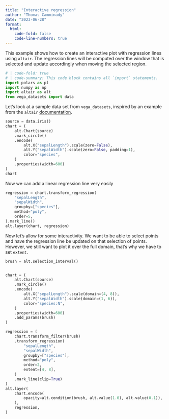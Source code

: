 ```yaml
---
title: "Interactive regression"
author: "Thomas Camminady"
date: "2023-06-28"
format:
  html:
    code-fold: false
    code-line-numbers: true
---
```


This example shows how to create an interactive plot with regression lines using `altair`.
The regression lines will be computed over the window that is selected and update accordingly when moving the selected region.


```python
# | code-fold: true
# | code-summary: This code block contains all `import` statements.
import polars as pl
import numpy as np
import altair as alt
from vega_datasets import data

```


Let's look at a sample data set from `vega_datasets`, inspired by an example from the `altair` [documentation](https://altair-viz.github.io/gallery/multifeature_scatter_plot.html).
```python
source = data.iris()
chart = (
    alt.Chart(source)
    .mark_circle()
    .encode(
        alt.X("sepalLength").scale(zero=False),
        alt.Y("sepalWidth").scale(zero=False, padding=1),
        color="species",
    )
    .properties(width=600)
)
chart
```

Now we can add a linear regression line very easily
```python
regression = chart.transform_regression(
    "sepalLength",
    "sepalWidth",
    groupby=["species"],
    method="poly",
    order=5,
).mark_line()
alt.layer(chart, regression)
```

Now let's allow for some interactivity.
We want to be able to select points and have the regression line be updated on that selection of points.
However, we still want to plot it over the full domain, that's why we have to set `extent`.
```python

brush = alt.selection_interval()


chart = (
    alt.Chart(source)
    .mark_circle()
    .encode(
        alt.X("sepalLength").scale(domain=(4, 8)),
        alt.Y("sepalWidth").scale(domain=(1, 6)),
        color="species:N",
    )
    .properties(width=600)
    .add_params(brush)
)

regression = (
    chart.transform_filter(brush)
    .transform_regression(
        "sepalLength",
        "sepalWidth",
        groupby=["species"],
        method="poly",
        order=2,
        extent=[4, 8],
    )
    .mark_line(clip=True)
)
alt.layer(
    chart.encode(
        opacity=alt.condition(brush, alt.value(1.0), alt.value(0.1)),
    ),
    regression,
)
```
